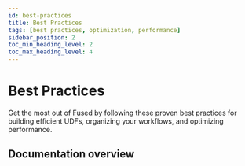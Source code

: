 ```yaml
---
id: best-practices
title: Best Practices
tags: [best practices, optimization, performance]
sidebar_position: 2
toc_min_heading_level: 2
toc_max_heading_level: 4
---
```


# Best Practices

Get the most out of Fused by following these proven best practices for building efficient UDFs, organizing your workflows, and optimizing performance.

## Documentation overview


<DocCardList className="DocCardList--no-description"/> 
